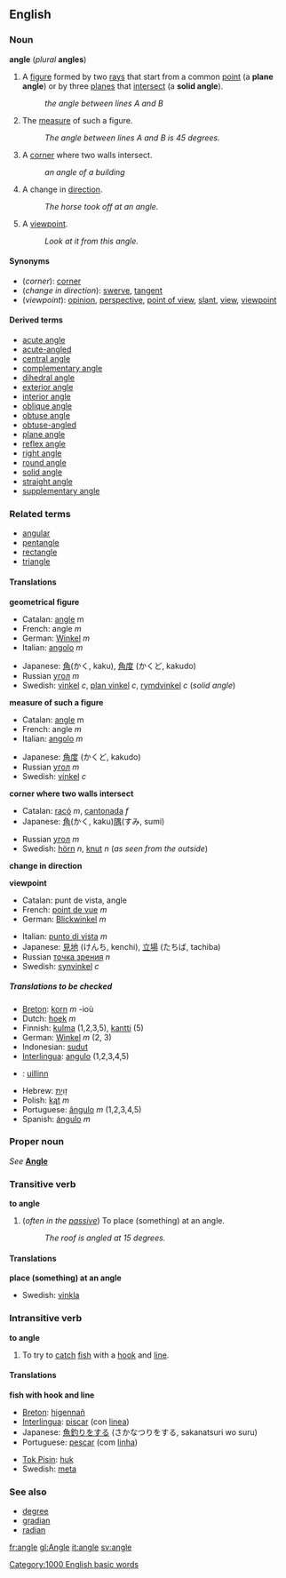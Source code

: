 {{See|Angle}}
==English==
===Noun===
'''angle''' (''plural'' '''angles''')

#{{geometry}} A [[figure]] formed by two [[ray]]s that start from a common [[point]] (a '''plane angle''') or by three [[plane]]s that [[intersect]] (a '''solid angle''').
#:''the angle between lines A and B''
#{{geometry}} The [[measure]] of such a figure.
#:''The angle between lines A and B is 45 degrees.''
#A [[corner]] where two walls intersect.
#:''an angle of a building''
#A change in [[direction]].
#:''The horse took off at an angle.''
#A [[viewpoint]].
#:''Look at it from this angle.''

====Synonyms====
*(''corner''): [[corner]]
*(''change in direction''): [[swerve]], [[tangent]]
*(''viewpoint''): [[opinion]], [[perspective]], [[point of view]], [[slant]], [[view]], [[viewpoint]]

====Derived terms====
*[[acute angle]]
*[[acute-angled]]
*[[central angle]]
*[[complementary angle]]
*[[dihedral angle]]
*[[exterior angle]]
*[[interior angle]]
*[[oblique angle]]
*[[obtuse angle]]
*[[obtuse-angled]]
*[[plane angle]]
*[[reflex angle]]
*[[right angle]]
*[[round angle]]
*[[solid angle]]
*[[straight angle]]
*[[supplementary angle]]

===Related terms===
*[[angular]]
*[[pentangle]]
*[[rectangle]]
*[[triangle]]

====Translations====

'''geometrical figure'''
{{top}}
*Catalan: [[angle]] m
*French: angle ''m''
*German: [[Winkel]] ''m''
*Italian: [[angolo]] ''m''
{{mid}}
*Japanese: [[角]](かく, kaku), [[角度]] (かくど, kakudo)
*Russian [[угол]] ''m''
*Swedish: [[vinkel]] ''c'', [[plan vinkel]] ''c'', [[rymdvinkel]] ''c'' (''solid angle'')
{{bottom}}

'''measure of such a figure'''
{{top}}
*Catalan: [[angle]] m
*French: angle ''m''
*Italian: [[angolo]] ''m''
{{mid}}
*Japanese: [[角度]] (かくど, kakudo)
*Russian [[угол]] ''m''
*Swedish: [[vinkel]] ''c''
{{bottom}}

'''corner where two walls intersect'''
{{top}}
*Catalan: [[racó]] ''m'', [[cantonada]] ''f''
*Japanese: [[角]](かく, kaku)[[隅]](すみ, sumi)
{{mid}}
*Russian [[угол]] ''m''
*Swedish: [[hörn]] ''n'', [[knut]] ''n'' (''as seen from the outside'')
{{bottom}}

'''change in direction'''
{{top}}
{{mid}}
{{bottom}}

'''viewpoint'''
{{top}}
*Catalan: punt de vista, angle
*French: [[point de vue]] ''m''
*German: [[Blickwinkel]] ''m''
{{mid}}
*Italian: [[punto di vista]] ''m''
*Japanese: [[見地]] (けんち, kenchi), [[立場]] (たちば, tachiba)
*Russian [[точка зрения]] ''n''
*Swedish: [[synvinkel]] ''c''
{{bottom}}

=====Translations to be checked=====
<!--Remove this section once all of the translations below have been moved into the tables above.-->
{{checktrans}}

*[[Breton]]: [[korn]] ''m'' -ioù
*Dutch: [[hoek]] ''m''
*Finnish: [[kulma]] (1,2,3,5), [[kantti]] (5)
*German: [[Winkel]] ''m'' (2, 3)
*Indonesian: [[sudut]]
*[[Interlingua]]: [[angulo]] (1,2,3,4,5)
*{{ga}}: [[uillinn]]
*Hebrew: [[זָוִית]]
*Polish: [[kąt]] ''m''
*Portuguese: [[ângulo]] ''m'' (1,2,3,4,5)
*Spanish: [[ángulo]] ''m''

===Proper noun===
''See'' '''[[Angle]]'''

===Transitive verb===
'''to angle'''

#(''often in the [[passive]]'') To place (something) at an angle.
#:''The roof is angled at 15 degrees.''

====Translations====

'''place (something) at an angle'''
{{top}}
{{mid}}
*Swedish: [[vinkla]]
{{bottom}}

===Intransitive verb===
'''to angle'''

#To try to [[catch]] [[fish]] with a [[hook]] and [[line]].

====Translations====

'''fish with hook and line'''
{{top}}
*[[Breton]]: [[higennañ]]
*[[Interlingua]]: [[piscar]] (con [[linea]])
*Japanese: [[魚釣り]]をする (さかなつりをする, sakanatsuri wo suru)
*Portuguese: [[pescar]] (com [[linha]])
{{mid}}
*[[Tok Pisin]]: [[huk]]
*Swedish: [[meta#Swedish|meta]]
{{bottom}}

===See also===
*[[degree]]
*[[gradian]]<!--1/100 of a right angle-->
*[[radian]]

[[fr:angle]]
[[gl:Angle]]
[[it:angle]]
[[sv:angle]]
[[Category:1000 English basic words]]